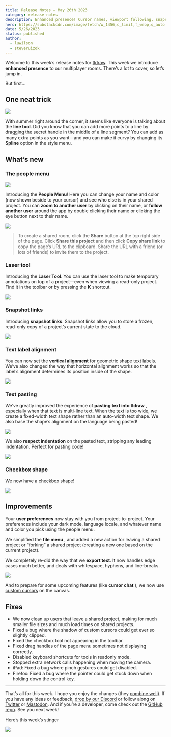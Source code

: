 ```yaml
---
title: Release Notes – May 26th 2023
category: release-notes
description: Enhanced presence! Cursor names, viewport following, snapshot links and a frickin laser (pointer).
hero: https://substackcdn.com/image/fetch/w_1456,c_limit,f_webp,q_auto:good,fl_progressive:steep/https%3A%2F%2Fsubstack-post-media.s3.amazonaws.com%2Fpublic%2Fimages%2F37b664ec-2638-4655-ac20-5d706c681b2d_2378x1448.png
date: 5/26/2023
status: published
author:
  - luwilson
  - steveruizok
---
```


Welcome to this week’s release notes for [tldraw](http://tldraw.com/). This week we introduce **enhanced presence** to our multiplayer rooms. There’s a lot to cover, so let’s jump in.

But first…

## One neat trick

![](https://substackcdn.com/image/fetch/w_1456,c_limit,f_auto,q_auto:good,fl_progressive:steep/https%3A%2F%2Fsubstack-post-media.s3.amazonaws.com%2Fpublic%2Fimages%2F4d2f3426-c82b-46f6-88f2-dc6674b35ecb_720x406.gif)

With summer right around the corner, it seems like everyone is talking about the **line tool**. Did you know that you can add more points to a line by dragging the secret handle in the middle of a line segment? You can add as many extra points as you want—and you can make it curvy by changing its **Spline** option in the style menu.

## What’s new

### The people menu

![](https://substackcdn.com/image/fetch/w_1456,c_limit,f_auto,q_auto:good,fl_progressive:steep/https%3A%2F%2Fsubstack-post-media.s3.amazonaws.com%2Fpublic%2Fimages%2F68f2e90d-7744-4931-be04-cb41b96f6f7b_1734x940.png)

Introducing the **People Menu**! Here you can change your name and color (now shown beside to your cursor) and see who else is in your shared project. You can **zoom to another user** by clicking on their name, or **follow** **another user** around the app by double clicking their name or clicking the eye button next to their name.

![](https://substackcdn.com/image/fetch/w_1456,c_limit,f_auto,q_auto:good,fl_progressive:steep/https%3A%2F%2Fsubstack-post-media.s3.amazonaws.com%2Fpublic%2Fimages%2Fc2a054d7-1319-468a-8231-a78c25a81685_720x406.gif)

> To create a shared room, click the **Share** button at the top right side of the page. Click **Share this project** and then click **Copy share link** to copy the page’s URL to the clipboard. Share the URL with a friend (or lots of friends) to invite them to the project.

### Laser tool

Introducing the **Laser Tool**. You can use the laser tool to make temporary annotations on top of a project—even when viewing a read-only project. Find it in the toolbar or by pressing the **K** shortcut.

![](https://substackcdn.com/image/fetch/w_1456,c_limit,f_auto,q_auto:good,fl_progressive:steep/https%3A%2F%2Fsubstack-post-media.s3.amazonaws.com%2Fpublic%2Fimages%2F3827572f-d0ea-4ec7-875c-852a44011547_720x406.gif)

### Snapshot links

Introducing **snapshot links**. Snapshot links allow you to store a frozen, read-only copy of a project’s current state to the cloud.

![](https://substackcdn.com/image/fetch/w_1456,c_limit,f_auto,q_auto:good,fl_progressive:steep/https%3A%2F%2Fsubstack-post-media.s3.amazonaws.com%2Fpublic%2Fimages%2F1db7c935-8a1d-488e-800c-8d9673c826f5_720x406.gif)

### Text label alignment

You can now set the **vertical alignment** for geometric shape text labels. We’ve also changed the way that horizontal alignment works so that the label’s alignment determines its position inside of the shape.

![](https://substackcdn.com/image/fetch/w_1456,c_limit,f_auto,q_auto:good,fl_progressive:steep/https%3A%2F%2Fsubstack-post-media.s3.amazonaws.com%2Fpublic%2Fimages%2F8a09f806-4e67-4039-8631-e85681f81911_720x406.gif)

### Text pasting

We’ve greatly improved the experience of **pasting text into tldraw** , especially when that text is multi-line text. When the text is too wide, we create a fixed-width text shape rather than an auto-width text shape. We also base the shape’s alignment on the language being pasted!

![](https://substackcdn.com/image/fetch/w_1456,c_limit,f_auto,q_auto:good,fl_progressive:steep/https%3A%2F%2Fsubstack-post-media.s3.amazonaws.com%2Fpublic%2Fimages%2F334c219a-4b7b-45d4-b6af-492d4851bf2a_720x406.gif)

We also **respect indentation** on the pasted text, stripping any leading indentation. Perfect for pasting code!

![](https://substackcdn.com/image/fetch/w_1456,c_limit,f_auto,q_auto:good,fl_progressive:steep/https%3A%2F%2Fsubstack-post-media.s3.amazonaws.com%2Fpublic%2Fimages%2Fbe4333b5-a2d2-4089-9817-36e605d60d02_720x406.gif)

### Checkbox shape

We now have a checkbox shape!

![](https://substackcdn.com/image/fetch/w_1456,c_limit,f_auto,q_auto:good,fl_progressive:steep/https%3A%2F%2Fsubstack-post-media.s3.amazonaws.com%2Fpublic%2Fimages%2F73f2cc45-863e-4d11-ab91-31500ad29fbe_720x406.gif)

## Improvements

Your **user preferences** now stay with you from project-to-project. Your preferences include your dark mode, language locale, and whatever name and color you pick using the people menu.

We simplified the **file menu** , and added a new action for leaving a shared project or “forking” a shared project (creating a new one based on the current project).

We completely re-did the way that we **export text**. It now handles edge cases much better, and deals with whitespace, hyphens, and line-breaks.

![](https://substackcdn.com/image/fetch/w_1456,c_limit,f_auto,q_auto:good,fl_progressive:steep/https%3A%2F%2Fsubstack-post-media.s3.amazonaws.com%2Fpublic%2Fimages%2F89965707-b8ff-4abd-8423-55222b053691_720x406.gif)

And to prepare for some upcoming features (like **cursor chat** ), we now use [custom cursors](https://twitter.com/tldraw/status/1661038696630476801) on the canvas.

## Fixes

- We now clean up users that leave a shared project, making for much smaller file sizes and much load times on shared projects.
- Fixed a bug where the shadow of custom cursors could get ever so slightly clipped.
- Fixed the checkbox tool not appearing in the toolbar.
- Fixed drag handles of the page menu sometimes not displaying correctly.
- Disabled keyboard shortcuts for tools in readonly mode.
- Stopped extra network calls happening when moving the camera.
- iPad: Fixed a bug where pinch gestures could get disabled.
- Firefox: Fixed a bug where the pointer could get stuck down when holding down the control key.

---

That’s all for this week. I hope you enjoy the changes (they [combine well](https://twitter.com/tldraw/status/1661725272515682306)). If you have any ideas or feedback, [drop by our Discord](https://discord.gg/Up7bFHPstc) or follow along on [Twitter](https://twitter.com/tldraw) or [Mastodon](https://mastodon.social/@tldraw@mas.to). And if you’re a developer, come check out the [GitHub repo](https://github.com/tldraw/tldraw). See you next week!

Here’s this week’s stinger

![](https://substackcdn.com/image/fetch/w_1456,c_limit,f_auto,q_auto:good,fl_progressive:steep/https%3A%2F%2Fsubstack-post-media.s3.amazonaws.com%2Fpublic%2Fimages%2Fc1192d33-0002-4b6f-9db0-e37281056f4b_976x536.png)
